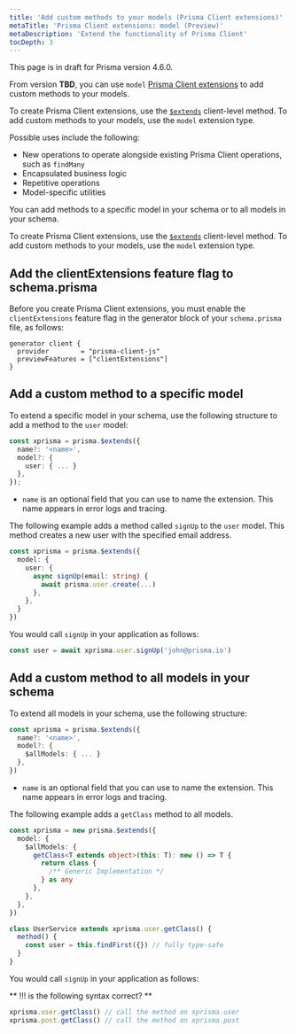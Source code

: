 ```yaml
---
title: 'Add custom methods to your models (Prisma Client extensions)'
metaTitle: 'Prisma Client extensions: model (Preview)'
metaDescription: 'Extend the functionality of Prisma Client'
tocDepth: 3
---
```


<TopBlock>

<Admonition type="info">

This page is in draft for Prisma version 4.6.0.

</Admonition>

From version **TBD**, you can use `model` [Prisma Client extensions](/concepts/components/prisma-client/client-extensions) to add custom methods to your models.

To create Prisma Client extensions, use the [`$extends`](/concepts/components/prisma-client/client-extensions#about-prisma-client-extensions) client-level method. To add custom methods to your models, use the `model` extension type.

Possible uses include the following:

- New operations to operate alongside existing Prisma Client operations, such as `findMany`
- Encapsulated business logic
- Repetitive operations
- Model-specific utilities

You can add methods to a specific model in your schema or to all models in your schema.

To create Prisma Client extensions, use the [`$extends`](/concepts/components/prisma-client/client-extensions#about-prisma-client-extensions) client-level method. To add custom methods to your models, use the `model` extension type.

</TopBlock>

## Add the <inlinecode>clientExtensions</inlinecode> feature flag to <inlinecode>schema.prisma</inlinecode>

Before you create Prisma Client extensions, you must enable the `clientExtensions` feature flag in the generator block of your `schema.prisma` file, as follows:

```prisma
generator client {
  provider        = "prisma-client-js"
  previewFeatures = ["clientExtensions"]
}
```

## Add a custom method to a specific model

To extend a specific model in your schema, use the following structure to add a method to the `user` model:

```ts
const xprisma = prisma.$extends({
  name?: '<name>',
  model?: {
    user: { ... }
  },
});
```

- `name` is an optional field that you can use to name the extension. This name appears in error logs and tracing.

The following example adds a method called `signUp` to the `user` model. This method creates a new user with the specified email address.

```ts
const xprisma = prisma.$extends({
  model: {
    user: {
      async signUp(email: string) {
        await prisma.user.create(...)
      },
    },
  }
})
```

You would call `signUp` in your application as follows:

```ts
const user = await xprisma.user.signUp('john@prisma.io')
```

## Add a custom method to all models in your schema

To extend all models in your schema, use the following structure:

```ts
const xprisma = prisma.$extends({
  name?: '<name>',
  model?: {
    $allModels: { ... }
  },
})
```

- `name` is an optional field that you can use to name the extension. This name appears in error logs and tracing.

The following example adds a `getClass` method to all models.

```ts
const xprisma = new prisma.$extends({
  model: {
    $allModels: {
      getClass<T extends object>(this: T): new () => T {
        return class {
          /** Generic Implementation */
        } as any
      },
    },
  },
})

class UserService extends xprisma.user.getClass() {
  method() {
    const user = this.findFirst({}) // fully type-safe
  }
}
```

You would call `signUp` in your application as follows:

** !!! is the following syntax correct? **

```ts
xprisma.user.getClass() // call the method on xprisma.user
xprisma.post.getClass() // call the method on xprisma.post
```
